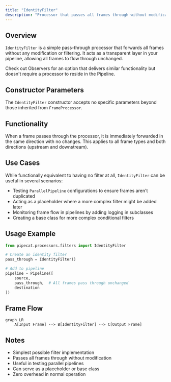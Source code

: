 ```yaml
---
title: "IdentityFilter"
description: "Processor that passes all frames through without modification"
---
```


## Overview

`IdentityFilter` is a simple pass-through processor that forwards all frames without any modification or filtering. It acts as a transparent layer in your pipeline, allowing all frames to flow through unchanged.

<Tip>
  Check out Observers for an option that delivers similar functionality but
  doesn't require a processor to reside in the Pipeline.
</Tip>

## Constructor Parameters

The `IdentityFilter` constructor accepts no specific parameters beyond those inherited from `FrameProcessor`.

## Functionality

When a frame passes through the processor, it is immediately forwarded in the same direction with no changes. This applies to all frame types and both directions (upstream and downstream).

## Use Cases

While functionally equivalent to having no filter at all, `IdentityFilter` can be useful in several scenarios:

- Testing `ParallelPipeline` configurations to ensure frames aren't duplicated
- Acting as a placeholder where a more complex filter might be added later
- Monitoring frame flow in pipelines by adding logging in subclasses
- Creating a base class for more complex conditional filters

## Usage Example

```python
from pipecat.processors.filters import IdentityFilter

# Create an identity filter
pass_through = IdentityFilter()

# Add to pipeline
pipeline = Pipeline([
    source,
    pass_through,  # All frames pass through unchanged
    destination
])
```

## Frame Flow

```mermaid
graph LR
    A[Input Frame] --> B[IdentityFilter] --> C[Output Frame]
```

## Notes

- Simplest possible filter implementation
- Passes all frames through without modification
- Useful in testing parallel pipelines
- Can serve as a placeholder or base class
- Zero overhead in normal operation
